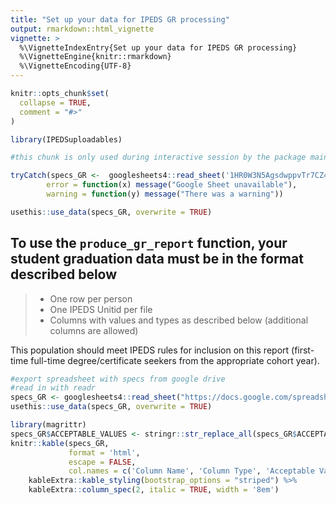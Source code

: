---
title: "Set up your data for IPEDS GR processing"
output: rmarkdown::html_vignette
vignette: >
  %\VignetteIndexEntry{Set up your data for IPEDS GR processing}
  %\VignetteEngine{knitr::rmarkdown}
  %\VignetteEncoding{UTF-8}
---

```{r, include = FALSE}
knitr::opts_chunk$set(
  collapse = TRUE,
  comment = "#>"
)
```

```{r setup, include=FALSE}
library(IPEDSuploadables)
```

```{r specsimport, eval = FALSE, echo = FALSE}
#this chunk is only used during interactive session by the package maintainers, if the requirements have been updated

tryCatch(specs_GR <-  googlesheets4::read_sheet('1HR0W3N5AgsdwppvTr7CZ4Q2IQtfnTfXMJsSP8l-JtLQ'),
        error = function(x) message("Google Sheet unavailable"),
        warning = function(y) message("There was a warning"))

usethis::use_data(specs_GR, overwrite = TRUE) 
```

## To use the `produce_gr_report` function, your student graduation data must be in the format described below

>
* One row per person
* One IPEDS Unitid per file
* Columns with values and types as described below (additional columns are allowed)

This population should meet IPEDS rules for inclusion on this report (first-time full-time degree/certificate seekers from the appropriate cohort year).


```{r create_data_file_in_package, eval=FALSE, echo=FALSE}
#export spreadsheet with specs from google drive
#read in with readr
specs_GR <- googlesheets4::read_sheet("https://docs.google.com/spreadsheets/d/1HR0W3N5AgsdwppvTr7CZ4Q2IQtfnTfXMJsSP8l-JtLQ/edit#gid=0", sheet = 1)
usethis::use_data(specs_GR, overwrite = TRUE)
```


```{r specstable, echo=FALSE, warning=FALSE, message=FALSE}
library(magrittr)
specs_GR$ACCEPTABLE_VALUES <- stringr::str_replace_all(specs_GR$ACCEPTABLE_VALUES, pattern = "\\n", replacement = "<br>")
knitr::kable(specs_GR, 
             format = 'html',
             escape = FALSE,
             col.names = c('Column Name', 'Column Type', 'Acceptable Value - Definition')) %>%
    kableExtra::kable_styling(bootstrap_options = "striped") %>%
    kableExtra::column_spec(2, italic = TRUE, width = '8em')
```

